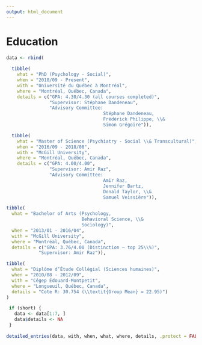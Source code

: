 ```yaml
---
output: html_document
---
```


# Education

```r
data <- rbind(
  
  tibble(
    what = "PhD (Psychology - Social)",
    when = "2018/09 - Present",
    with = "Université du Québec à Montréal",
    where = "Montréal, Québec, Canada",
    details = c("GPA: 4.30/4.30 (all courses completed)",
                "Supervisor: Stéphane Dandeneau",
                "Advisory Committee: 
                                    Stéphane Dandeneau, 
                                    Frédérick Philippe, \\&
                                    Simon Grégoire")), 

  tibble(
    what = "Master of Science (Psychiatry - Social \\& Transcultural)",
    when = "2016/09 - 2018/08",
    with = "McGill University",
    where = "Montréal, Québec, Canada",
    details = c("GPA: 4.00/4.00",
                "Supervisor: Amir Raz",
                "Advisory Committee: 
                                    Amir Raz, 
                                    Jennifer Bartz, 
                                    Donald Taylor, \\&
                                    Samuel Veissière")),

tibble(
  what = "Bachelor of Arts (Psychology, 
                            Behavioral Science, \\&
                            Sociology)",
  when = "2013/01 - 2016/04",
  with = "McGill University",
  where = "Montréal, Québec, Canada",
  details = c("GPA: 3.76/4.00 (Distinction – top 25\\%)",
            "Supervisor: Amir Raz")),

tibble(
  what = "Diplôme d’Étude Collégial (Sciences humaines)",
  when = "2010/08 - 2012/09",
  with = "Cégep Édouard-Montpetit",
  where = "Longueuil, Québec, Canada",
  details = "Cote R: 30.754 (\\textit{Group Mean} = 22.95)")
)

 if (short) {
   data <- data[1:7, ]
   data$details <- NA
 }
 
detailed_entries(data, with, when, what, where, details, .protect = FALSE)
```